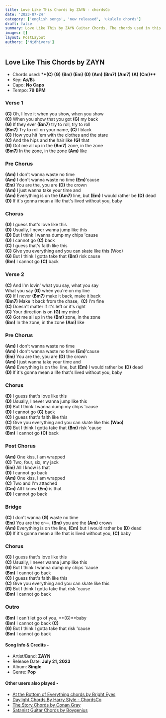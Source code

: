 ```yaml
---
title: Love Like This Chords by ZAYN - chordsCo
date: '2023-07-24'
category: ['english songs', 'new released', 'ukulele chords']
draft: false
summary: Love Like This by ZAYN Guitar Chords. The chords used in this song are (C) (G) (Bm) (Em) (D) (Am) (Bm7) (Am7) (A) (Cm). The key of this song is A♯/B♭.
images: []
layout: PostLayout
authors: ['Nidhivora']
---
```


## Love Like This Chords by ZAYN

- Chords used: \***\*(C)** **(G)** **(Bm)** **(Em)** **(D)** **(Am)** **(Bm7)** **(Am7)** **(A)** **(Cm)\*\***
- Key: **A♯/B♭**
- Capo: **No Capo**
- Tempo: **79** **BPM**

### Verse 1

**(C)** Oh, I love it when you show, when you show\
**(C)** When you show that you got **(G)** my back\
**(G)** If they ever **(Bm7)** try to roll, try to roll\
**(Bm7)** Try to roll on your name, **(C)** I black\
**(C)** How you hit 'em with the clothes and the stare\
**(C)** And the hips and the hair like **(G)** that\
**(G)** Got me all up in the **(Bm7)** zone, in the zone\
**(Bm7)** In the zone, in the zone **(Am)** like

### Pre Chorus

**(Am)** I don't wanna waste no time\
**(Am)** I don't wanna waste no time **(Em)**'cause\
**(Em)** You are the, you are **(D)** the crown\
**(Am)** I just wanna take your time and\
**(Am)** Everything is on the **(Am7)** line, but **(Em)** I would rather be **(D)** dead\
**(D)** If it's gonna mean a life that's lived without you, baby

### Chorus

**(D)** I guess that's love like this\
**(D)** Usually, I never wanna jump like this\
**(D)** But I think I wanna dump my chips 'cause\
**(D)** I cannot go **(C)** back\
**(C)** I guess that's faith like this\
**(C)** Give you everything and you can skate like this (Woo)\
**(G)** But I think I gotta take that **(Bm)** risk cause\
**(Bm)** I cannot go **(C)** back

### Verse 2

**(C)** And I'm lovin' what you say, what you say\
What you say **(G)** when you're on my line\
**(G)** If I never **(Bm7)** make it back, make it back\
**(Bm7)** Make it back from the chase,  **(C)** I'm fine\
**(C)** Doesn't matter if it's left or it's right\
**(C)** Your direction is on **(G)** my mind\
**(G)** Got me all up in the **(Bm)** zone, in the zone\
**(Bm)** In the zone, in the zone **(Am)** like

### Pre Chorus

**(Am)** I don't wanna waste no time\
**(Am)** I don't wanna waste no time **(Em)**'cause\
**(Em)** You are the, you are **(D)** the crown\
**(Am)** I just wanna take your time and\
**(Am)** Everything is on the  line, but **(Em)** I would rather be **(D)** dead\
**(D)** If it's gonna mean a life that's lived without you, baby

### Chorus

**(D)** I guess that's love like this\
**(D)** Usually, I never wanna jump like this\
**(D)** But I think I wanna dump my chips 'cause\
**(D)** I cannot go **(C)** back\
**(C)** I guess that's faith like this\
**(C)** Give you everything and you can skate like this **(Woo)**\
**(G)** But I think I gotta take that **(Bm)** risk 'cause\
**(Bm)** I cannot go **(C)** back

### Post Chorus

**(Am)** One kiss, I am wrapped\
**(C)** Two, four, six, my jack\
**(Em)** All I know is that\
**(D)** I cannot go back\
**(Am)** One kiss, I am wrapped\
**(C)** Two and I'm attached\
**(Cm)** All I know **(Em)** is that\
**(D)** I cannot go back

### Bridge

**(C)** I don't wanna **(G)** waste no time\
**(Em)** You are the cr—, **(Bm)** you are the **(Am)** crown\
**(Am)** Everything is on the line, **(Em)** but I would rather be **(D)** dead\
**(D)** If it's gonna mean a life that is lived without you, **(C)** baby

### Chorus

**(C)** I guess that's love like this\
**(C)** Usually, I never wanna jump like this\
**(G)** But I think I wanna dump my chips 'cause\
**(Bm)** I cannot go back\
**(C)** I guess that's faith like this\
**(C)** Give you everything and you can skate like this\
**(G)** But I think I gotta take that risk 'cause\
**(Bm)** I cannot go back

### Outro

**(Bm)** I can't let go of you, **(G)**baby\
**(Bm)** I cannot go back **(C)**\
**(G)** But I think I gotta take that risk 'cause\
**(Bm)** I cannot go back

#### Song Info & Credits -

- Artist/Band: **ZAYN**
- Release Date: **July 21, 2023**
- Album: **Single**
- Genre: **Pop**

#### Other users also played -

- [At the Bottom of Everything chords by Bright Eyes](https://www.chordsco.com/chords/at-the-bottom-of-everything-chords-by-bright-eyes)
- [Daylight Chords By Harry Style - ChordsCo](https://www.chordsco.com/chords/daylight-chords-by-harry-style)
- [The Story Chords by Conan Gray](https://www.chordsco.com/chords/the-story-chords-by-conan-gray)
- [Satanist Guitar Chords by Boygenius](https://www.chordsco.com/chords/satanist-guitar-chords-by-boygenius-)
